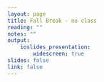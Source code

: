 ```yaml
---
layout: page
title: Fall Break - no class
reading: ""
notes: ""
output: 
    ioslides_presentation:
        widescreen: true
slides: false
link: false
---
```

